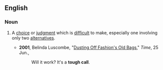 ==English==

===Noun===
{{en-noun|sg=[[tough]] [[call]]}}

# {{chiefly|US|idiom}} A [[choice]] or [[judgment]] which is [[difficult]] to make, especially one involving only two [[alternatives]].
#*'''2001''',  Belinda Luscombe, "[http://www.time.com/time/magazine/article/0,9171,1000208-2,00.html Dusting Off Fashion's Old Bags]," ''Time'', 25 Jun.,
#*:Will it work? It's a '''tough call'''.